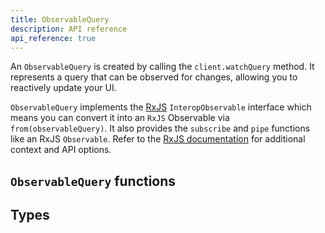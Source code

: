 ```yaml
---
title: ObservableQuery
description: API reference
api_reference: true
---
```



An `ObservableQuery` is created by calling the `client.watchQuery` method.
It represents a query that can be observed for changes, allowing you to reactively update your UI.

`ObservableQuery` implements the [RxJS](https://rxjs.dev/) `InteropObservable` interface which means you can convert it into an `RxJS` Observable via `from(observableQuery)`.
It also provides the `subscribe` and `pipe` functions like an RxJS `Observable`.
Refer to the [RxJS documentation](https://rxjs.dev/guide/overview) for additional context and API options.


## `ObservableQuery` functions

<FunctionDetails canonicalReference="@apollo/client!ObservableQuery#getCurrentResult:member(1)" headingLevel={3} result={false} parameters={false} />
<FunctionDetails canonicalReference="@apollo/client!DocumentationTypes.RxjsObservable#pipe:member(1)" headingLevel={3} result={false} parameters={false} />
<FunctionDetails canonicalReference="@apollo/client!DocumentationTypes.RxjsObservable#subscribe:member(1)" headingLevel={3} result={false} parameters={false} />
<FunctionDetails canonicalReference="@apollo/client!ObservableQuery#refetch:member(1)" headingLevel={3} result={false} />
<FunctionDetails canonicalReference="@apollo/client!ObservableQuery#fetchMore:member(1)" headingLevel={3} result={false} parameters={false} />
<FunctionDetails canonicalReference="@apollo/client!ObservableQuery#subscribeToMore:member(1)" headingLevel={3} result={false} parameters={false} />
<FunctionDetails canonicalReference="@apollo/client!ObservableQuery#stop:member(1)" headingLevel={3} result={false} parameters={false} />
<FunctionDetails canonicalReference="@apollo/client!ObservableQuery#setVariables:member(1)" headingLevel={3} result={false} />
<FunctionDetails canonicalReference="@apollo/client!ObservableQuery#updateQuery:member(1)" headingLevel={3} result={false} parameters={false} />
<FunctionDetails canonicalReference="@apollo/client!ObservableQuery#startPolling:member(1)" headingLevel={3} result={false} parameters={false} />
<FunctionDetails canonicalReference="@apollo/client!ObservableQuery#stopPolling:member(1)" headingLevel={3} result={false} parameters={false} />
<FunctionDetails canonicalReference="@apollo/client!ObservableQuery#reobserve:member(1)" headingLevel={3} result={false} parameters={false} />


## Types
<EnumDetails canonicalReference="@apollo/client!NetworkStatus:enum" headingLevel={3} />

<InterfaceDetails canonicalReference="@apollo/client!DocumentationTypes.ApolloQueryResult:interface" headingLevel={3} />
